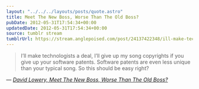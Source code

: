 ```yaml
---
layout: "../../../layouts/posts/quote.astro"
title: Meet The New Boss, Worse Than The Old Boss?
pubDate: 2012-05-31T17:54:34+00:00
updatedDate: 2012-05-31T17:54:34+00:00
source: tumblr stream
tumblrUrl: https://stream.anglepoised.com/post/24137422348/ill-make-technologists-a-deal-ill-give-up-my
---
```


> I’ll make technologists a deal, I’ll give up my song copyrights if you give up your software patents. Software patents are even less unique than your typical song. So this should be easy right?

— <cite>[David Lowery, _Meet The New Boss, Worse Than The Old Boss?_](https://thetrichordist.com/2012/04/15/meet-the-new-boss-worse-than-the-old-boss-full-post/)</cite>

